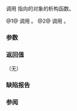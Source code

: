 {{cpp/memory/allocator/title|destroy}}
{{cpp/memory/allocator/navbar}}
{{dcl begin}}
{{dcl header|memory}}
{{dcl rev begin}}
{{dcl|num=1|until=c++11|
void destroy( pointer p );
}}
{{dcl|num=2|since=c++11|deprecated=c++17|removed=c++20|
template&lt; class U &gt;
void destroy( U* p );
}}
{{dcl rev end}}
{{dcl end}}

调用 {{c|p}} 指向的对象的析构函数。

@1@ 调用 {{c|p-&gt;~T()}}。
@2@ 调用 {{c|p-&gt;~U()}}。

===参数===
{{par begin}}
{{par|p|指向要被销毁的对象的指针}}
{{par end}}

===返回值===
（无）

===缺陷报告===
{{dr list begin}}
{{dr list item|wg=lwg|dr=400|std=C++98|before={{c|p}} 被转换到 {{tt|T*}}，但那就是 {{c|p}} 的类型|after=移除多余的转换}}
{{dr list end}}

===参阅===
{{dsc begin}}
{{dsc inc|cpp/memory/allocator_traits/dsc destroy}}
{{dsc end}}

{{langlinks|de|en|es|fr|it|ja|pt|ru}}